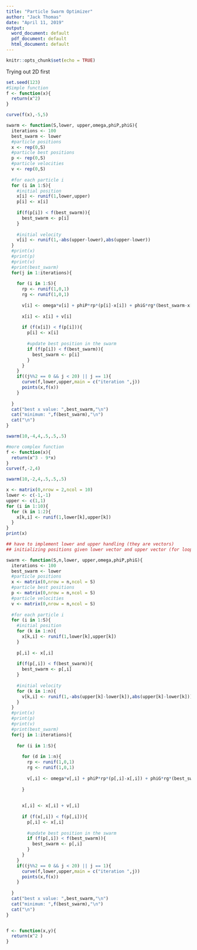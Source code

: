 ```yaml
---
title: "Particle Swarm Optimizer"
author: "Jack Thomas"
date: "April 11, 2019"
output:
  word_document: default
  pdf_document: default
  html_document: default
---
```


```r
knitr::opts_chunk$set(echo = TRUE)
```

Trying out 2D first

```r
set.seed(123)
#Simple function
f <- function(x){
  return(x^2)
}

curve(f(x),-5,5)

swarm <- function(S,lower, upper,omega,phiP,phiG){
  iterations <- 100
  best_swarm <- lower
  #particle positions
  x <- rep(0,S)
  #particle best positions
  p <- rep(0,S)
  #particle velocities
  v <- rep(0,S)
  
  #for each particle i 
  for (i in 1:S){
    #initial position
    x[i] <- runif(1,lower,upper)
    p[i] <- x[i]
    
    if(f(p[i]) < f(best_swarm)){
      best_swarm <- p[i]
    }
    
    #initial velocity
    v[i] <- runif(1,-abs(upper-lower),abs(upper-lower))
  }
  #print(x)
  #print(p)
  #print(v)
  #print(best_swarm)
  for(j in 1:iterations){
    
    for (i in 1:S){
      rp <- runif(1,0,1)
      rg <- runif(1,0,1)
      
      v[i] <- omega*v[i] + phiP*rp*(p[i]-x[i]) + phiG*rg*(best_swarm-x[i])
      
      x[i] <- x[i] + v[i]
      
      if (f(x[i]) < f(p[i])){
        p[i] <- x[i]
        
        #update best position in the swarm
        if (f(p[i]) < f(best_swarm)){
          best_swarm <- p[i]
        }
      }
    }
    if((j%%2 == 0 && j < 20) || j == 1){
      curve(f,lower,upper,main = c("iteration ",j))
      points(x,f(x))
    }
    
  }
  cat("best x value: ",best_swarm,"\n")
  cat("minimum: ",f(best_swarm),"\n")
  cat("\n")
}

swarm(10,-4,4,.5,.5,.5)

#more complex function
f <- function(x){
  return(x^3 - 9*x)
}
curve(f,-2,4)

swarm(10,-2,4,.5,.5,.5)

```



```r

x <- matrix(0,nrow = 2,ncol = 10) 
lower <- c(-1,-1)
upper <- c(1,1)
for (i in 1:10){
  for (k in 1:2){
    x[k,i] <- runif(1,lower[k],upper[k])
  }
}
print(x)

## have to implement lower and upper handling (they are vectors)
## initializing positions given lower vector and upper vector (for loop?)

swarm <- function(S,n,lower, upper,omega,phiP,phiG){
  iterations <- 100
  best_swarm <- lower
  #particle positions
  x <- matrix(0,nrow = n,ncol = S) 
  #particle best positions
  p <- matrix(0,nrow = n,ncol = S) 
  #particle velocities
  v <- matrix(0,nrow = n,ncol = S) 
  
  #for each particle i 
  for (i in 1:S){
    #initial position
    for (k in 1:n){
      x[k,i] <- runif(1,lower[k],upper[k])
    }
    
    p[,i] <- x[,i]
    
    if(f(p[,i]) < f(best_swarm)){
      best_swarm <- p[,i]
    }
    
    #initial velocity
    for (k in 1:n){
      v[k,i] <- runif(1,-abs(upper[k]-lower[k]),abs(upper[k]-lower[k]))
    }
  }
  #print(x)
  #print(p)
  #print(v)
  #print(best_swarm)
  for(j in 1:iterations){
    
    for (i in 1:S){
      
      for (d in 1:n){
        rp <- runif(1,0,1)
        rg <- runif(1,0,1)
      
        v[,i] <- omega*v[,i] + phiP*rp*(p[,i]-x[,i]) + phiG*rg*(best_swarm-x[,i])
        
      }
      
      
      x[,i] <- x[,i] + v[,i]
      
      if (f(x[,i]) < f(p[,i])){
        p[,i] <- x[,i]
        
        #update best position in the swarm
        if (f(p[,i]) < f(best_swarm)){
          best_swarm <- p[,i]
        }
      }
    }
    if((j%%2 == 0 && j < 20) || j == 1){
      curve(f,lower,upper,main = c("iteration ",j))
      points(x,f(x))
    }
    
  }
  cat("best x value: ",best_swarm,"\n")
  cat("minimum: ",f(best_swarm),"\n")
  cat("\n")
}


f <- function(x,y){
  return(x^2 )
}
```









